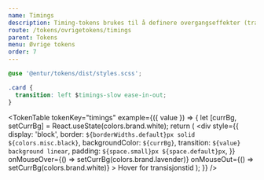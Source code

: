 ```yaml
---
name: Timings
description: Timing-tokens brukes til å definere overgangseffekter (transitions) i CSS. 
route: /tokens/ovrigetokens/timings
parent: Tokens
menu: Øvrige tokens
order: 7
---
```



<PageHeader>

</PageHeader>


```css
@use '@entur/tokens/dist/styles.scss';

.card {
  transition: left $timings-slow ease-in-out;
}
```

<TokenTable
  tokenKey="timings"
  example={({ value }) => {
    let [currBg, setCurrBg] = React.useState(colors.brand.white);
    return (
      <div
        style={{
          display: 'block',
          border: `${borderWidths.default}px solid ${colors.misc.black}`,
          backgroundColor: `${currBg}`,
          transition: `${value} background linear`,
          padding: `${space.small}px ${space.default}px`,
        }}
        onMouseOver={() => setCurrBg(colors.brand.lavender)}
        onMouseOut={() => setCurrBg(colors.brand.white)}
      >
        Hover for transisjonstid
      </div>
    );
  }}
/>
